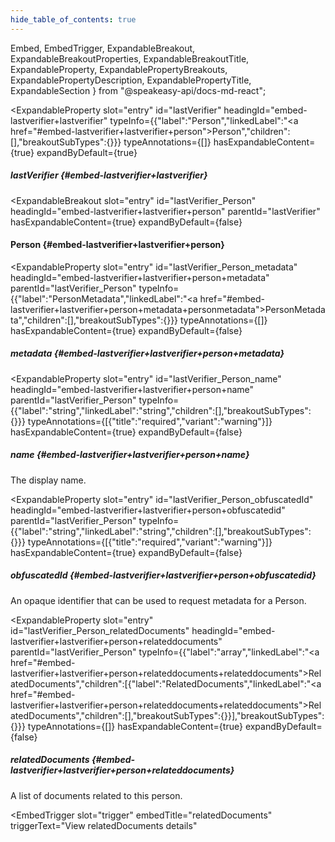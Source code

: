 ```yaml
---
hide_table_of_contents: true
---
```

  Embed,
  EmbedTrigger,
  ExpandableBreakout,
  ExpandableBreakoutProperties,
  ExpandableBreakoutTitle,
  ExpandableProperty,
  ExpandablePropertyBreakouts,
  ExpandablePropertyDescription,
  ExpandablePropertyTitle,
  ExpandableSection
} from "@speakeasy-api/docs-md-react";

<ExpandableSection>

<ExpandableProperty
  slot="entry"
  id="lastVerifier"
  headingId="embed-lastverifier+lastverifier"
  typeInfo={{"label":"Person","linkedLabel":"<a href=\"#embed-lastverifier+lastverifier+person\">Person</a>","children":[],"breakoutSubTypes":{}}}
  typeAnnotations={[]}
  hasExpandableContent={true}
  expandByDefault={true}
>

<ExpandablePropertyTitle slot="title">

##### lastVerifier \{#embed-lastverifier+lastverifier\}

</ExpandablePropertyTitle>

<ExpandablePropertyBreakouts slot="breakouts">

<ExpandableBreakout
  slot="entry"
  id="lastVerifier_Person"
  headingId="embed-lastverifier+lastverifier+person"
  parentId="lastVerifier"
  hasExpandableContent={true}
  expandByDefault={false}
>

<ExpandableBreakoutTitle slot="title">

#### Person \{#embed-lastverifier+lastverifier+person\}

</ExpandableBreakoutTitle>

<ExpandableBreakoutProperties slot="properties">

<ExpandableProperty
  slot="entry"
  id="lastVerifier_Person_metadata"
  headingId="embed-lastverifier+lastverifier+person+metadata"
  parentId="lastVerifier_Person"
  typeInfo={{"label":"PersonMetadata","linkedLabel":"<a href=\"#embed-lastverifier+lastverifier+person+metadata+personmetadata\">PersonMetadata</a>","children":[],"breakoutSubTypes":{}}}
  typeAnnotations={[]}
  hasExpandableContent={true}
  expandByDefault={false}
>

<ExpandablePropertyTitle slot="title">

##### metadata \{#embed-lastverifier+lastverifier+person+metadata\}

</ExpandablePropertyTitle>

<Embed slot="embed">

<EmbedTrigger slot="trigger" embedTitle="metadata" triggerText="View metadata details">

<Embedmetadata />

</EmbedTrigger>

</Embed>

</ExpandableProperty>

<ExpandableProperty
  slot="entry"
  id="lastVerifier_Person_name"
  headingId="embed-lastverifier+lastverifier+person+name"
  parentId="lastVerifier_Person"
  typeInfo={{"label":"string","linkedLabel":"string","children":[],"breakoutSubTypes":{}}}
  typeAnnotations={[{"title":"required","variant":"warning"}]}
  hasExpandableContent={true}
  expandByDefault={false}
>

<ExpandablePropertyTitle slot="title">

##### name \{#embed-lastverifier+lastverifier+person+name\}

</ExpandablePropertyTitle>

<ExpandablePropertyDescription slot="description">

The display name.

</ExpandablePropertyDescription>

</ExpandableProperty>

<ExpandableProperty
  slot="entry"
  id="lastVerifier_Person_obfuscatedId"
  headingId="embed-lastverifier+lastverifier+person+obfuscatedid"
  parentId="lastVerifier_Person"
  typeInfo={{"label":"string","linkedLabel":"string","children":[],"breakoutSubTypes":{}}}
  typeAnnotations={[{"title":"required","variant":"warning"}]}
  hasExpandableContent={true}
  expandByDefault={false}
>

<ExpandablePropertyTitle slot="title">

##### obfuscatedId \{#embed-lastverifier+lastverifier+person+obfuscatedid\}

</ExpandablePropertyTitle>

<ExpandablePropertyDescription slot="description">

An opaque identifier that can be used to request metadata for a Person.

</ExpandablePropertyDescription>

</ExpandableProperty>

<ExpandableProperty
  slot="entry"
  id="lastVerifier_Person_relatedDocuments"
  headingId="embed-lastverifier+lastverifier+person+relateddocuments"
  parentId="lastVerifier_Person"
  typeInfo={{"label":"array","linkedLabel":"<a href=\"#embed-lastverifier+lastverifier+person+relateddocuments+relateddocuments\">RelatedDocuments</a>","children":[{"label":"RelatedDocuments","linkedLabel":"<a href=\"#embed-lastverifier+lastverifier+person+relateddocuments+relateddocuments\">RelatedDocuments</a>","children":[],"breakoutSubTypes":{}}],"breakoutSubTypes":{}}}
  typeAnnotations={[]}
  hasExpandableContent={true}
  expandByDefault={false}
>

<ExpandablePropertyTitle slot="title">

##### relatedDocuments \{#embed-lastverifier+lastverifier+person+relateddocuments\}

</ExpandablePropertyTitle>

<ExpandablePropertyDescription slot="description">

A list of documents related to this person.

</ExpandablePropertyDescription>

<Embed slot="embed">

<EmbedTrigger
  slot="trigger"
  embedTitle="relatedDocuments"
  triggerText="View relatedDocuments details"
>

<Embedrelateddocuments />

</EmbedTrigger>

</Embed>

</ExpandableProperty>

</ExpandableBreakoutProperties>

</ExpandableBreakout>

</ExpandablePropertyBreakouts>

</ExpandableProperty>

</ExpandableSection>